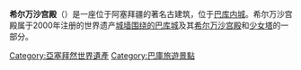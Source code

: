 {{Unreferenced|time=2020-03-08T10:55:46+00:00}}
{{世界文化遗产概要表
| site_img = File:Palacio_de_los_Shirvanshah,_Baku,_Azerbaiyán,_2016-09-26,_DD_165-167_HDR.jpg
| site_img_capt = 希尔万沙宫殿陵庙
| site_img_width = 350px
| zh_name = 希尔万沙宫殿陵庙
| en_name = The Shirvanshah's Palace
| fr_name = Palais des Chirvanchahs
| part_of    =城墙围绕的巴库城及其希尔万沙宫殿和少女塔
| country = {{AZE}}
| Region = 欧洲和北美地区
| criterion_c = (iv)
| rg_year = 2000年
| ex_rg_year = 
| remarks = 
| org_url = http://whc.unesco.org/en/list/958
| map_img = 
| map_img_width = px
| locator_x = 
| locator_y = 
}}
'''希尔万沙宫殿'''（{{lang-az|Şirvanşahlar sarayı}}）是一座位于阿塞拜疆的著名古建筑，位于[[巴库|巴库]][[巴库内城|内城]]。希尔万沙宫殿属于2000年注册的世界遗产[[巴庫古城|城墙围绕的巴库城]]及其[[希尔万沙宫殿|希尔万沙宫殿]]和[[少女塔_(巴库)|少女塔]]的一部分。



{{WH-stub}}
{{亞塞拜然世界遺產}}

[[Category:亞塞拜然世界遺產|Category:亞塞拜然世界遺產]]
[[Category:巴庫旅遊景點|Category:巴庫旅遊景點]]